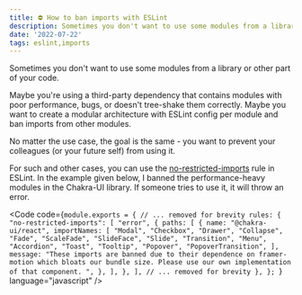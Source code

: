 ```yaml
---
title: ⛔ How to ban imports with ESLint
description: Sometimes you don't want to use some modules from a library or other part of your code. Or you want to prevent your colleagues from using them. This post gives you a ready-to-use solution for banning imports with ESLint.
date: '2022-07-22'
tags: eslint,imports
---
```


Sometimes you don't want to use some modules from a library or other part of your code. 

Maybe you're using a third-party dependency that contains modules with poor performance, bugs, or doesn't tree-shake them correctly. Maybe you want to create a modular architecture with ESLint config per module and ban imports from other modules.

No matter the use case, the goal is the same - you want to prevent your colleagues (or your future self) from using it.

For such and other cases, you can use the [no-restricted-imports](https://eslint.org/docs/latest/rules/) rule in ESLint. In the example given below, I banned the performance-heavy modules in the Chakra-UI library. If someone tries to use it, it will throw an error.


<Code code={`module.exports = {
  // ... removed for brevity
  rules: {
    "no-restricted-imports": [
      "error",
      {
        paths: [
          {
            name: "@chakra-ui/react",
            importNames: [
              "Modal",
              "Checkbox",
              "Drawer",
              "Collapse",
              "Fade",
              "ScaleFade",
              "SlideFace",
              "Slide",
              "Transition",
              "Menu",
              "Accordion",
              "Toast",
              "Tooltip",
              "Popover",
              "PopoverTransition",
            ],
            message:
              "These imports are banned due to their dependence on framer-motion which bloats our bundle size. Please use our own implementation of that component. ",
          },
        ],
      },
    ],
    // ... removed for brevity
  },
};
`} language="javascript" />
